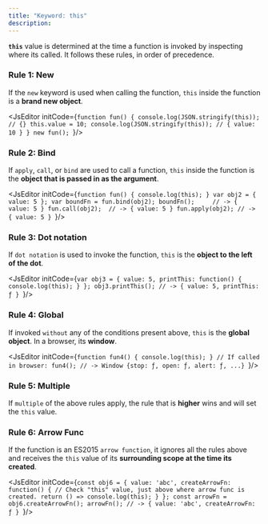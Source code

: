 ```yaml
---
title: "Keyword: this"
description: 
---
```


**`this`** value is determined at the time a function is invoked by inspecting where its called.
It follows these rules, in order of precedence.

### Rule 1: New
If the `new` keyword is used when calling the function, `this` inside the function is a **brand new object**.

<JsEditor initCode={`function fun() {
    console.log(JSON.stringify(this)); // {}
    this.value = 10;
    console.log(JSON.stringify(this)); // { value: 10 }
}
new fun();
`}/>

### Rule 2: Bind
If `apply`, `call`, or `bind` are used to call a function, `this` inside the function is the **object that is passed in as the argument**.


<JsEditor initCode={`function fun() {
    console.log(this);
}
var obj2 = {
    value: 5
};
var boundFn = fun.bind(obj2);
boundFn();     // -> { value: 5 }
fun.call(obj2);  // -> { value: 5 }
fun.apply(obj2); // -> { value: 5 }
`}/>

### Rule 3: Dot notation 
If `dot notation` is used to invoke the function, `this` is the **object to the left of the dot**.

<JsEditor initCode={`var obj3 = {
    value: 5,
    printThis: function() {
        console.log(this);
    }
};
obj3.printThis(); // -> { value: 5, printThis: ƒ }
`}/>

### Rule 4: Global
If invoked `without` any of the conditions present above, `this` is the **global object**. In a browser, its **window**.

<JsEditor initCode={`function fun4() {
    console.log(this);
}
// If called in browser:
fun4(); // -> Window {stop: ƒ, open: ƒ, alert: ƒ, ...}
`}/>


### Rule 5: Multiple
If `multiple` of the above rules apply, the rule that is **higher** wins and will set the `this` value.

### Rule 6: Arrow Func
If the function is an ES2015 `arrow function`, it ignores all the rules above and receives the `this` value of its **surrounding scope at the time its created**.

<JsEditor initCode={`const obj6 = {
    value: 'abc',
    createArrowFn: function() {
        // Check "this" value, just above where arrow func is created.
        return () => console.log(this);
    }
};
const arrowFn = obj6.createArrowFn();
arrowFn(); // -> { value: 'abc', createArrowFn: ƒ }
`}/>





